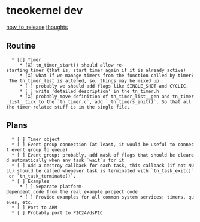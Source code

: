 
= tneokernel dev =

[[how_to_release]]
[[thoughts]]



== Routine ==

   * [o] Timer
      * [X] tn_timer_start() should allow re-starting timer (that is, start timer again if it is already active)
      * [X] what if we manage timers from the function called by timer? The tn_timer_list is altered, so, things may be mixed up
      * [ ] probably we should add flags like SINGLE_SHOT and CYCLIC.
      * [ ] write 'detailed description' in the tn_timer.h
      * [X] probably move definition of tn_timer_list__gen and tn_timer_list__tick to the `tn_timer.c`, add `_tn_timers_init()`. So that all the timer-related stuff is in the single file.

== Plans ==

   * [ ] Timer object
   * [ ] Event group connection (at least, it would be useful to connect event group to queue)
   * [ ] Event group: probably, add mask of flags that should be cleared automatically when any task `wait`s for it
   * [ ] Add a destroy callback for each task, this callback (if not NULL) should be called whenever task is terminated with `tn_task_exit()` or `tn_task_terminate()`.
   * [ ] Examples
      * [ ] Separate platform-dependent code from the real example project code
      * [ ] Provide examples for all common system services: timers, queues, etc.
   * [ ] Port to ARM
   * [ ] Probably port to PIC24/dsPIC



   

